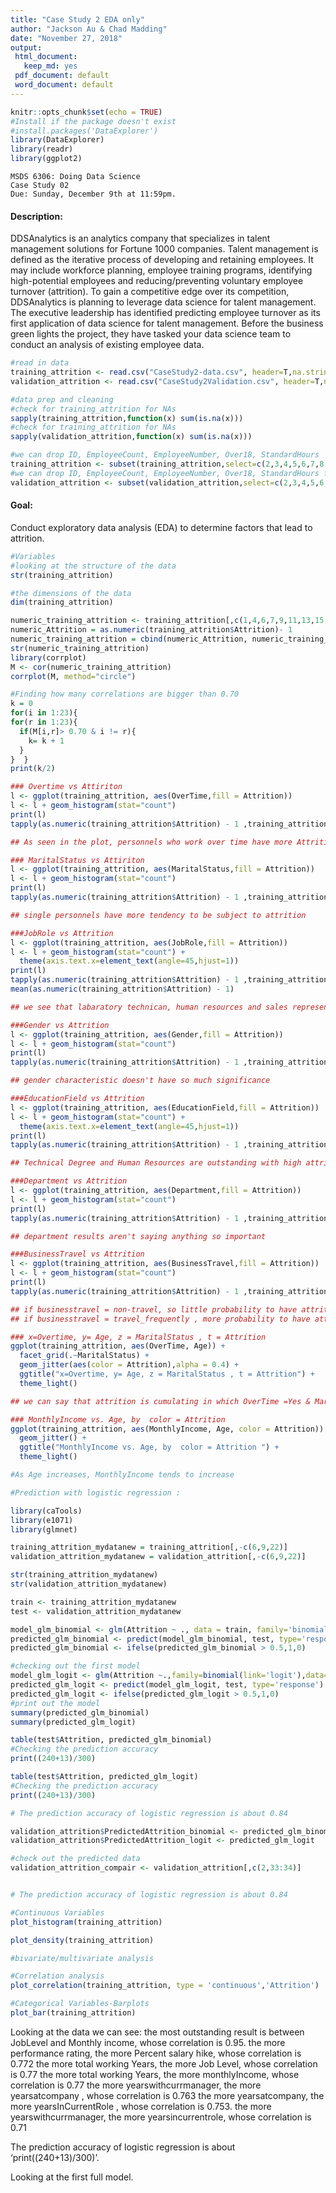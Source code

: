 ```yaml
---
title: "Case Study 2 EDA only"
author: "Jackson Au & Chad Madding"
date: "November 27, 2018"
output:
 html_document:
   keep_md: yes
 pdf_document: default
 word_document: default
---
```


```r
knitr::opts_chunk$set(echo = TRUE)
#Install if the package doesn't exist 
#install.packages('DataExplorer') 
library(DataExplorer)
library(readr)
library(ggplot2)
```

    MSDS 6306: Doing Data Science
    Case Study 02
    Due: Sunday, December 9th at 11:59pm. 

#### Description:
DDSAnalytics is an analytics company that specializes in talent management solutions for Fortune 1000 companies. Talent management is defined as the iterative process of developing and retaining employees. It may include workforce planning, employee training programs, identifying high-potential employees and reducing/preventing voluntary employee turnover (attrition). To gain a competitive edge over its competition, DDSAnalytics is planning to leverage data science for talent management. The executive leadership has identified predicting employee turnover as its first application of data science for talent management. Before the business green lights the project, they have tasked your data science team to conduct an analysis of existing employee data.

```r
#read in data
training_attrition <- read.csv("CaseStudy2-data.csv", header=T,na.strings=c(""))
validation_attrition <- read.csv("CaseStudy2Validation.csv", header=T,na.strings=c(""))

#data prep and cleaning
#check for training_attrition for NAs
sapply(training_attrition,function(x) sum(is.na(x)))
#check for training_attrition for NAs
sapply(validation_attrition,function(x) sum(is.na(x)))

#we can drop ID, EmployeeCount, EmployeeNumber, Over18, StandardHours
training_attrition <- subset(training_attrition,select=c(2,3,4,5,6,7,8,9,12,13,14,15,16,17,18,19,20,21,22,24,25,26,27,29,30,31,32,33,34,35,36,37))
#we can drop ID, EmployeeCount, EmployeeNumber, Over18, StandardHours for the test set
validation_attrition <- subset(validation_attrition,select=c(2,3,4,5,6,7,8,9,12,13,14,15,16,17,18,19,20,21,22,24,25,26,27,29,30,31,32,33,34,35,36,37))
```

#### Goal:
Conduct exploratory data analysis (EDA) to determine factors that lead to attrition.

```r

#Variables
#looking at the structure of the data
str(training_attrition)

#the dimensions of the data
dim(training_attrition)

numeric_training_attrition <- training_attrition[,c(1,4,6,7,9,11,13,15,17,19,21:32)]
numeric_Attrition = as.numeric(training_attrition$Attrition)- 1
numeric_training_attrition = cbind(numeric_Attrition, numeric_training_attrition)
str(numeric_training_attrition)
library(corrplot)
M <- cor(numeric_training_attrition)
corrplot(M, method="circle")

#Finding how many correlations are bigger than 0.70
k = 0
for(i in 1:23){
for(r in 1:23){
  if(M[i,r]> 0.70 & i != r){
    k= k + 1
  }
}  }
print(k/2)

### Overtime vs Attiriton
l <- ggplot(training_attrition, aes(OverTime,fill = Attrition))
l <- l + geom_histogram(stat="count")
print(l)
tapply(as.numeric(training_attrition$Attrition) - 1 ,training_attrition$OverTime,mean)

## As seen in the plot, personnels who work over time have more Attrition

### MaritalStatus vs Attiriton
l <- ggplot(training_attrition, aes(MaritalStatus,fill = Attrition))
l <- l + geom_histogram(stat="count")
print(l)
tapply(as.numeric(training_attrition$Attrition) - 1 ,training_attrition$MaritalStatus,mean)

## single personnels have more tendency to be subject to attrition

###JobRole vs Attrition
l <- ggplot(training_attrition, aes(JobRole,fill = Attrition))
l <- l + geom_histogram(stat="count") +
  theme(axis.text.x=element_text(angle=45,hjust=1))
print(l)
tapply(as.numeric(training_attrition$Attrition) - 1 ,training_attrition$JobRole,mean)
mean(as.numeric(training_attrition$Attrition) - 1)

## we see that labaratory technican, human resources and sales representative roles have more attrition.

###Gender vs Attrition
l <- ggplot(training_attrition, aes(Gender,fill = Attrition))
l <- l + geom_histogram(stat="count")
print(l)
tapply(as.numeric(training_attrition$Attrition) - 1 ,training_attrition$Gender,mean)

## gender characteristic doesn't have so much significance

###EducationField vs Attrition
l <- ggplot(training_attrition, aes(EducationField,fill = Attrition))
l <- l + geom_histogram(stat="count") +
  theme(axis.text.x=element_text(angle=45,hjust=1))
print(l)
tapply(as.numeric(training_attrition$Attrition) - 1 ,training_attrition$EducationField,mean)

## Technical Degree and Human Resources are outstanding with high attrition ratio.

###Department vs Attrition
l <- ggplot(training_attrition, aes(Department,fill = Attrition))
l <- l + geom_histogram(stat="count")
print(l)
tapply(as.numeric(training_attrition$Attrition) - 1 ,training_attrition$Department,mean)

## department results aren't saying anything so important

###BusinessTravel vs Attrition
l <- ggplot(training_attrition, aes(BusinessTravel,fill = Attrition))
l <- l + geom_histogram(stat="count")
print(l)
tapply(as.numeric(training_attrition$Attrition) - 1 ,training_attrition$BusinessTravel,mean)

## if businesstravel = non-travel, so little probability to have attrition
## if businesstravel = travel_frequently , more probability to have attrition.

### x=Overtime, y= Age, z = MaritalStatus , t = Attrition
ggplot(training_attrition, aes(OverTime, Age)) +  
  facet_grid(.~MaritalStatus) +
  geom_jitter(aes(color = Attrition),alpha = 0.4) +  
  ggtitle("x=Overtime, y= Age, z = MaritalStatus , t = Attrition") +  
  theme_light()

## we can say that attrition is cumulating in which OverTime =Yes & Marial_Status=Single & Age< 35

### MonthlyIncome vs. Age, by  color = Attrition
ggplot(training_attrition, aes(MonthlyIncome, Age, color = Attrition)) + 
  geom_jitter() +
  ggtitle("MonthlyIncome vs. Age, by  color = Attrition ") +
  theme_light()

#As Age increases, MonthlyIncome tends to increase

#Prediction with logistic regression :

library(caTools)
library(e1071)
library(glmnet)

training_attrition_mydatanew = training_attrition[,-c(6,9,22)]
validation_attrition_mydatanew = validation_attrition[,-c(6,9,22)]

str(training_attrition_mydatanew)
str(validation_attrition_mydatanew)

train <- training_attrition_mydatanew
test <- validation_attrition_mydatanew

model_glm_binomial <- glm(Attrition ~ ., data = train, family='binomial')
predicted_glm_binomial <- predict(model_glm_binomial, test, type='response')
predicted_glm_binomial <- ifelse(predicted_glm_binomial > 0.5,1,0)

#checking out the first model
model_glm_logit <- glm(Attrition ~.,family=binomial(link='logit'),data=train)
predicted_glm_logit <- predict(model_glm_logit, test, type='response')
predicted_glm_logit <- ifelse(predicted_glm_logit > 0.5,1,0)
#print out the model
summary(predicted_glm_binomial)
summary(predicted_glm_logit)

table(test$Attrition, predicted_glm_binomial)
#Checking the prediction accuracy
print((240+13)/300)

table(test$Attrition, predicted_glm_logit)
#Checking the prediction accuracy
print((240+13)/300)

# The prediction accuracy of logistic regression is about 0.84

validation_attrition$PredictedAttrition_binomial <- predicted_glm_binomial
validation_attrition$PredictedAttrition_logit <- predicted_glm_logit

#check out the predicted data
validation_attrition_compair <- validation_attrition[,c(2,33:34)]


# The prediction accuracy of logistic regression is about 0.84

#Continuous Variables
plot_histogram(training_attrition)

plot_density(training_attrition)

#bivariate/multivariate analysis

#Correlation analysis
plot_correlation(training_attrition, type = 'continuous','Attrition')

#Categorical Variables-Barplots
plot_bar(training_attrition)
```

Looking at the data we can see:
the most outstanding result is between JobLevel and Monthly income, whose correlation is 0.95.
the more performance rating, the more Percent salary hike, whose correlation is 0.772
the more total working Years, the more Job Level, whose correlation is 0.77
the more total working Years, the more monthlyIncome, whose correlation is 0.77
the more yearswithcurrmanager, the more yearsatcompany , whose correlation is 0.763
the more yearsatcompany, the more yearsInCurrentRole , whose correlation is 0.753.
the more yearswithcurrmanager, the more yearsincurrentrole, whose correlation is 0.71

The prediction accuracy of logistic regression is about 'print((240+13)/300)'.

Looking at the first full model.
